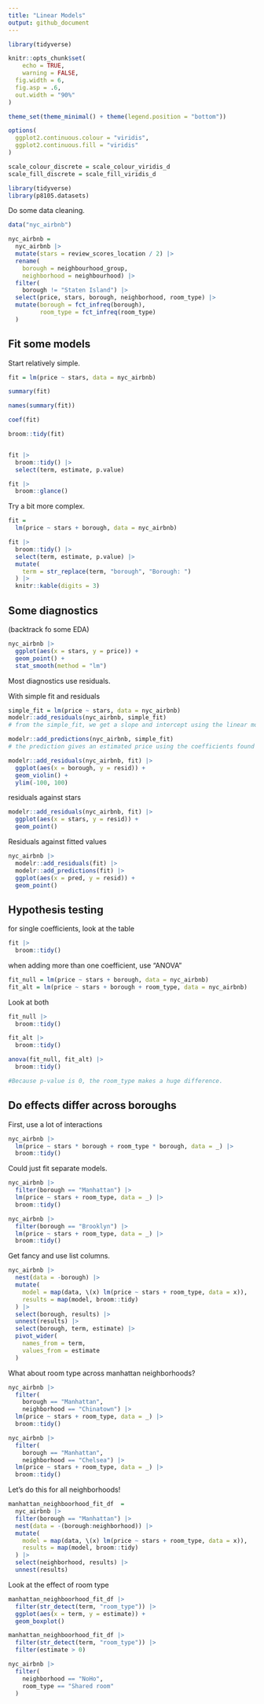 ```yaml
---
title: "Linear Models"
output: github_document
---
```


```r
library(tidyverse)

knitr::opts_chunk$set(
	echo = TRUE,
	warning = FALSE,
  fig.width = 6,
  fig.asp = .6,
  out.width = "90%"
)

theme_set(theme_minimal() + theme(legend.position = "bottom"))

options(
  ggplot2.continuous.colour = "viridis",
  ggplot2.continuous.fill = "viridis"
)

scale_colour_discrete = scale_colour_viridis_d
scale_fill_discrete = scale_fill_viridis_d
```

```r
library(tidyverse)
library(p8105.datasets)
```

Do some data cleaning. 

```r
data("nyc_airbnb")

nyc_airbnb = 
  nyc_airbnb |>
  mutate(stars = review_scores_location / 2) |>
  rename(
    borough = neighbourhood_group, 
    neighborhood = neighbourhood) |>
  filter(
    borough != "Staten Island") |>
  select(price, stars, borough, neighborhood, room_type) |>
  mutate(borough = fct_infreq(borough), 
         room_type = fct_infreq(room_type)
  )
```


## Fit some models 

Start relatively simple. 

```r
fit = lm(price ~ stars, data = nyc_airbnb)

summary(fit)

names(summary(fit))

coef(fit)

broom::tidy(fit)


fit |>
  broom::tidy() |>
  select(term, estimate, p.value)

fit |>
  broom::glance()
```

Try a bit more complex. 

```r
fit = 
  lm(price ~ stars + borough, data = nyc_airbnb)

fit |>
  broom::tidy() |>
  select(term, estimate, p.value) |>
  mutate(
    term = str_replace(term, "borough", "Borough: ")
  ) |>
  knitr::kable(digits = 3)
```


## Some diagnostics 

(backtrack fo some EDA) 

```r
nyc_airbnb |>
  ggplot(aes(x = stars, y = price)) + 
  geom_point() + 
  stat_smooth(method = "lm")
```


Most diagnostics use residuals. 


With simple fit and residuals 

```r
simple_fit = lm(price ~ stars, data = nyc_airbnb)
modelr::add_residuals(nyc_airbnb, simple_fit)
# from the simple_fit, we get a slope and intercept using the linear model. If we calculate the estimated price using these coefficients, we can find a difference with the actual price. This difference is the residual. 

modelr::add_predictions(nyc_airbnb, simple_fit)
# the prediction gives an estimated price using the coefficients found from the linear model. 
```


```r
modelr::add_residuals(nyc_airbnb, fit) |>
  ggplot(aes(x = borough, y = resid)) + 
  geom_violin() +
  ylim(-100, 100)
```


residuals against stars

```r
modelr::add_residuals(nyc_airbnb, fit) |>
  ggplot(aes(x = stars, y = resid)) +
  geom_point()
```


Residuals against fitted values 

```r
nyc_airbnb |> 
  modelr::add_residuals(fit) |>
  modelr::add_predictions(fit) |>
  ggplot(aes(x = pred, y = resid)) + 
  geom_point()
```



## Hypothesis testing 

for single coefficients, look at the table 

```r
fit |>
  broom::tidy()
```

when adding more than one coefficient, use "ANOVA"

```r
fit_null = lm(price ~ stars + borough, data = nyc_airbnb)
fit_alt = lm(price ~ stars + borough + room_type, data = nyc_airbnb)
```

Look at both 

```r
fit_null |>
  broom::tidy()

fit_alt |>
  broom::tidy()

anova(fit_null, fit_alt) |>
  broom::tidy()

#Because p-value is 0, the room_type makes a huge difference. 
```



## Do effects differ across boroughs 

First, use a lot of interactions 

```r
nyc_airbnb |>
  lm(price ~ stars * borough + room_type * borough, data = _) |>
  broom::tidy()
```

Could just fit separate models. 

```r
nyc_airbnb |>
  filter(borough == "Manhattan") |>
  lm(price ~ stars + room_type, data = _) |>
  broom::tidy()

nyc_airbnb |>
  filter(borough == "Brooklyn") |>
  lm(price ~ stars + room_type, data = _) |>
  broom::tidy()
```


Get fancy and use list columns. 

```r
nyc_airbnb |>
  nest(data = -borough) |>
  mutate(
    model = map(data, \(x) lm(price ~ stars + room_type, data = x)), 
    results = map(model, broom::tidy)
  ) |>
  select(borough, results) |>
  unnest(results) |>
  select(borough, term, estimate) |>
  pivot_wider(
    names_from = term, 
    values_from = estimate
  )
```


What about room type across manhattan neighborhoods? 

```r
nyc_airbnb |>
  filter(
    borough == "Manhattan", 
    neighborhood == "Chinatown") |>
  lm(price ~ stars + room_type, data = _) |>
  broom::tidy()

nyc_airbnb |>
  filter(
    borough == "Manhattan", 
    neighborhood == "Chelsea") |>
  lm(price ~ stars + room_type, data = _) |>
  broom::tidy()

```


Let's do this for all neighborhoods! 

```r
manhattan_neighboorhood_fit_df  = 
  nyc_airbnb |>
  filter(borough == "Manhattan") |>
  nest(data = -(borough:neighborhood)) |>
  mutate(
    model = map(data, \(x) lm(price ~ stars + room_type, data = x)), 
    results = map(model, broom::tidy)
  ) |>
  select(neighborhood, results) |>
  unnest(results)
```


Look at the effect of room type

```r
manhattan_neighboorhood_fit_df |>
  filter(str_detect(term, "room_type")) |>
  ggplot(aes(x = term, y = estimate)) +
  geom_boxplot()
```


```r
manhattan_neighboorhood_fit_df |>
  filter(str_detect(term, "room_type")) |>
  filter(estimate > 0)

nyc_airbnb |>
  filter(
    neighborhood == "NoHo", 
    room_type == "Shared room"
  )
```


